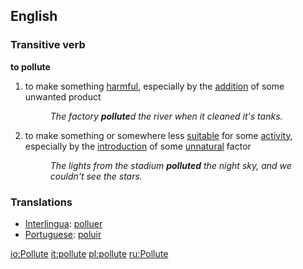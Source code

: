 ==English==
===Transitive verb===
'''to pollute'''
# to make something [[harmful]], especially by the [[addition]] of some unwanted product
#:''The factory '''pollute'''d the river when it cleaned it's tanks.''
# to make something or somewhere less [[suitable]] for some [[activity]], especially by the [[introduction]] of some [[unnatural]] factor
#:''The lights from the stadium '''polluted''' the night sky, and we couldn't see the stars.''

===Translations===
*[[Interlingua]]: [[polluer]]
*[[Portuguese]]: [[poluir]]

[[io:Pollute]]
[[it:pollute]]
[[pl:pollute]]
[[ru:Pollute]]